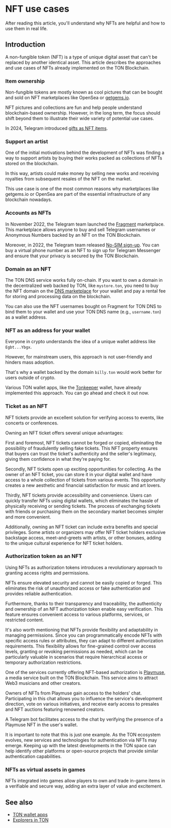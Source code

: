 
# NFT use cases

After reading this article, you'll understand why NFTs are helpful and how to use them in real life.

## Introduction

A non-fungible token (NFT) is a type of unique digital asset that can't be replaced by another identical asset. This article describes the approaches and use cases of NFTs already implemented on the TON Blockchain.

### Item ownership

Non-fungible tokens are mostly known as cool pictures that can be bought and sold on NFT marketplaces like OpenSea or [getgems.io](https://getgems.io).

NFT pictures and collections are fun and help people understand blockchain-based ownership. However, in the long term, the focus should shift beyond them to illustrate their wide variety of potential use cases.

In 2024, Telegram introduced [gifts as NFT items](https://telegram.org/blog/wear-gifts-blockchain-and-more#move-gifts-to-the-blockchain).

### Support an artist

One of the initial motivations behind the development of NFTs was finding a way to support artists by buying their works packed as collections of NFTs stored on the blockchain.

In this way, artists could make money by selling new works and receiving royalties from subsequent resales of the NFT on the market.

This use case is one of the most common reasons why marketplaces like getgems.io or OpenSea are part of the essential infrastructure of any blockchain nowadays.

### Accounts as NFTs

In November 2022, the Telegram team launched the [Fragment](https://fragment.com/) marketplace. This marketplace allows anyone to buy and sell Telegram usernames or Anonymous Numbers backed by an NFT on the TON Blockchain.

Moreover, in 2022, the Telegram team released [No-SIM sign-up](https://telegram.org/blog/ultimate-privacy-topics-2-0#sign-up-without-a-sim-card). You can buy a virtual phone number as an NFT to sign up for Telegram Messenger and ensure that your privacy is secured by the TON Blockchain.

### Domain as an NFT

The TON DNS service works fully on-chain. If you want to own a domain in the decentralized web backed by TON, like `mystore.ton`, you need to buy the NFT domain on the [DNS marketplace](https://dns.ton.org/) for your wallet and pay a rental fee for storing and processing data on the blockchain.

You can also use the NFT usernames bought on Fragment for TON DNS to bind them to your wallet and use your TON DNS name (e.g., `username.ton`) as a wallet address.

### NFT as an address for your wallet

Everyone in crypto understands the idea of a unique wallet address like `Egbt...Ybgx`.

However, for mainstream users, this approach is not user‑friendly and hinders mass adoption.

That's why a wallet backed by the domain `billy.ton` would work better for users outside of crypto.

Various TON wallet apps, like the [Tonkeeper](https://tonkeeper.com/) wallet, have already implemented this approach. You can go ahead and check it out now.

### Ticket as an NFT

NFT tickets provide an excellent solution for verifying access to events, like concerts or conferences.

Owning an NFT ticket offers several unique advantages:

First and foremost, NFT tickets cannot be forged or copied, eliminating the possibility of fraudulently selling fake tickets. This NFT property ensures that buyers can trust the ticket's authenticity and the seller's legitimacy, giving them confidence in what they're paying for.

Secondly, NFT tickets open up exciting opportunities for collecting. As the owner of an NFT ticket, you can store it in your digital wallet and have access to a whole collection of tickets from various events. This opportunity creates a new aesthetic and financial satisfaction for music and art lovers.

Thirdly, NFT tickets provide accessibility and convenience. Users can quickly transfer NFTs using digital wallets, which eliminates the hassle of physically receiving or sending tickets. The process of exchanging tickets with friends or purchasing them on the secondary market becomes simpler and more convenient.

Additionally, owning an NFT ticket can include extra benefits and special privileges. Some artists or organizers may offer NFT ticket holders exclusive backstage access, meet-and-greets with artists, or other bonuses, adding to the unique cultural experience for NFT ticket holders.

### Authorization token as an NFT

Using NFTs as authorization tokens introduces a revolutionary approach to granting access rights and permissions.

NFTs ensure elevated security and cannot be easily copied or forged. This eliminates the risk of unauthorized access or fake authentication and provides reliable authentication.

Furthermore, thanks to their transparency and traceability, the authenticity and ownership of an NFT authorization token enable easy verification. This feature ensures convenient access to various platforms, services, or restricted content.

It's also worth mentioning that NFTs provide flexibility and adaptability in managing permissions. Since you can programmatically encode NFTs with specific access rules or attributes, they can adapt to different authorization requirements. This flexibility allows for fine-grained control over access levels, granting or revoking permissions as needed, which can be particularly valuable in scenarios that require hierarchical access or temporary authorization restrictions.

One of the services currently offering NFT-based authorization is [Playmuse](https://playmuse.org/), a media service built on the TON Blockchain. This service aims to attract Web3 musicians and other creators.

Owners of NFTs from Playmuse gain access to the holders' chat. Participating in this chat allows you to influence the service's development direction, vote on various initiatives, and receive early access to presales and NFT auctions featuring renowned creators.

A Telegram bot facilitates access to the chat by verifying the presence of a Playmuse NFT in the user's wallet.

It is important to note that this is just one example. As the TON ecosystem evolves, new services and technologies for authentication via NFTs may emerge. Keeping up with the latest developments in the TON space can help identify other platforms or open-source projects that provide similar authentication capabilities.

### NFTs as virtual assets in games

NFTs integrated into games allow players to own and trade in-game items in a verifiable and secure way, adding an extra layer of value and excitement.

## See also

- [TON wallet apps](/v3/concepts/dive-into-ton/ton-ecosystem/wallet-apps)
- [Explorers in TON](/v3/concepts/dive-into-ton/ton-ecosystem/explorers-in-ton)

<Feedback />
